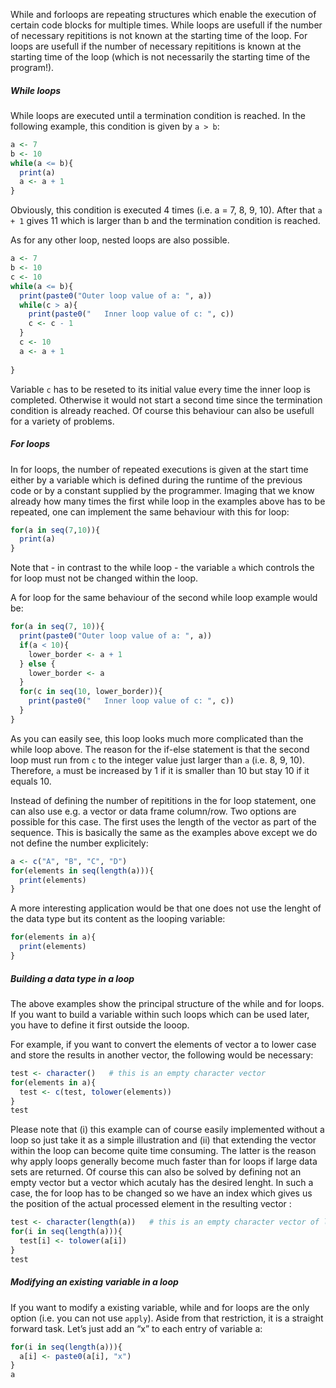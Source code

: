 <!---
Version: "2013-10-23"
Copyright (C) 2013 Thomas Nauss, GNU GPL (>=3)
-->
While and forloops are repeating structures which enable the execution of 
certain code blocks for multiple times. While loops are usefull if the number of
necessary repititions is not known at the starting time of the loop. For loops
are usefull if the number of necessary repititions is known at the starting time
of the loop (which is not necessarily the starting time of the program!).

##### While loops
While loops are executed until a termination condition is reached. In the 
following example, this condition is given by `a > b`:
```r
a <- 7
b <- 10
while(a <= b){
  print(a)
  a <- a + 1
}
```
Obviously, this condition is executed 4 times (i.e. a = 7, 8, 9, 10). After that
`a + 1` gives 11 which is larger than b and the termination condition is reached.

As for any other loop, nested loops are also possible.
```r
a <- 7
b <- 10
c <- 10
while(a <= b){
  print(paste0("Outer loop value of a: ", a))
  while(c > a){
    print(paste0("   Inner loop value of c: ", c))
    c <- c - 1 
  }
  c <- 10
  a <- a + 1
  
}
```
Variable `c` has to be reseted to its initial value every time the inner loop
is completed. Otherwise it would not start a second time since the termination
condition is already reached. Of course this behaviour can also be usefull for
a variety of problems.

##### For loops
In for loops, the number of repeated executions is given at the start time either
by a variable which is defined during the runtime of the previous code or by
a constant supplied by the programmer. Imaging that we know already how many
times the first while loop in the examples above has to be repeated, one can
implement the same behaviour with this for loop:
```r
for(a in seq(7,10)){
  print(a)
}
```
Note that - in contrast to the while loop - the variable `a` which controls the
for loop must not be changed within the loop.

A for loop for the same behaviour of the second while loop example would be:
```r
for(a in seq(7, 10)){
  print(paste0("Outer loop value of a: ", a))
  if(a < 10){
    lower_border <- a + 1
  } else {
    lower_border <- a
  }
  for(c in seq(10, lower_border)){
    print(paste0("   Inner loop value of c: ", c))
  }
}
```
As you can easily see, this loop looks much more complicated than the while loop
above. The reason for the if-else statement is that the second loop must run from
`c` to the integer value just larger than `a` (i.e. 8, 9, 10). Therefore, `a`
must be increased by 1 if it is smaller than 10 but stay 10 if it equals 10.

Instead of defining the number of repititions in the for loop statement, one can
also use e.g. a vector or data frame column/row. Two options are possible for this
case. The first uses the length of the vector as part of the sequence. This is
basically the same as the examples above except we do not define the number
explicitely:
```r
a <- c("A", "B", "C", "D")
for(elements in seq(length(a))){
  print(elements)
}
```
A more interesting application would be that one does not use the lenght of the
data type but its content as the looping variable:
```r
for(elements in a){
  print(elements)
}
```

##### Building a data type in a loop
The above examples show the principal structure of the while and for loops. If
you want to build a variable within such loops which can be used later, you have
to define it first outside the looop. 

For example, if you want to convert the elements of vector a to lower case and
store the results in another vector, the following would be necessary:
```r
test <- character()   # this is an empty character vector
for(elements in a){
  test <- c(test, tolower(elements))
}
test
```
Please note that (i) this example can of course easily implemented without a 
loop so just take it as a simple illustration and (ii) that extending the 
vector within the loop can become quite time consuming. The latter is the reason
why apply loops generally become much faster than for loops if large data sets
are returned. Of course this can also be solved by defining not an empty vector
but a vector which acutaly has the desired lenght. In such a case, the for loop
has to be changed so we have an index which gives us the position of the actual
processed element in the resulting vector :
```r
test <- character(length(a))   # this is an empty character vector of length a
for(i in seq(length(a))){
  test[i] <- tolower(a[i])
}
test
```

##### Modifying an existing variable in a loop
If you want to modify a existing variable, while and for loops are the only 
option (i.e. you can not use `apply`). Aside from that restriction, it is a
straight forward task. Let's just add an "x" to each entry of variable a:
```r
for(i in seq(length(a))){
  a[i] <- paste0(a[i], "x")
}
a
```
